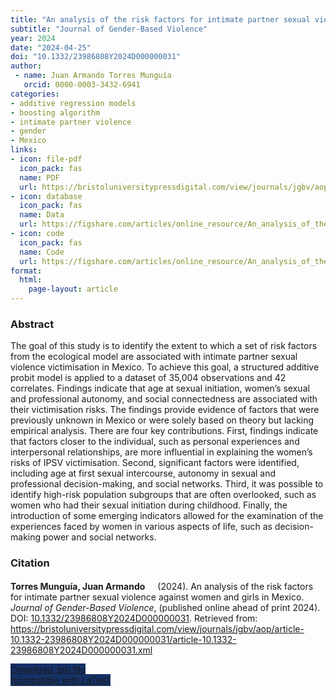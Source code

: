 ```yaml
---
title: "An analysis of the risk factors for intimate partner sexual violence against women and girls in Mexico"
subtitle: "Journal of Gender-Based Violence" 
year: 2024
date: "2024-04-25"
doi: "10.1332/23986808Y2024D000000031" 
author: 
 - name: Juan Armando Torres Munguía
   orcid: 0000-0003-3432-6941
categories:
- additive regression models
- boosting algorithm
- intimate partner violence
- gender
- Mexico
links:
- icon: file-pdf
  icon_pack: fas
  name: PDF
  url: https://bristoluniversitypressdigital.com/view/journals/jgbv/aop/article-10.1332-23986808Y2024D000000031/article-10.1332-23986808Y2024D000000031.xml?tab_body=pdf
- icon: database
  icon_pack: fas
  name: Data
  url: https://figshare.com/articles/online_resource/An_analysis_of_the_risk_and_protective_factors_for_intimate_partner_sexual_violence_against_women_and_girls_in_Mexico/22679263/1
- icon: code
  icon_pack: fas
  name: Code
  url: https://figshare.com/articles/online_resource/An_analysis_of_the_risk_and_protective_factors_for_intimate_partner_sexual_violence_against_women_and_girls_in_Mexico/22679263/1
format: 
  html: 
    page-layout: article
---
```

 
### Abstract 
The goal of this study is to identify the extent to which a set of risk factors from the ecological model are associated with intimate partner sexual violence victimisation in Mexico.
To achieve this goal, a structured additive probit model is applied to a dataset of 35,004 observations and 42 correlates.
Findings indicate that age at sexual initiation, women’s sexual and professional autonomy, and social connectedness are associated with their victimisation risks.
The findings provide evidence of factors that were previously unknown in Mexico or were solely based on theory but lacking empirical analysis. There are four key contributions. First, findings indicate that factors closer to the individual, such as personal experiences and interpersonal relationships, are more influential in explaining the women’s risks of IPSV victimisation. Second, significant factors were identified, including age at first sexual intercourse, autonomy in sexual and professional decision-making, and social networks. Third, it was possible to identify high-risk population subgroups that are often overlooked, such as women who had their sexual initiation during childhood. Finally, the introduction of some emerging indicators allowed for the examination of the experiences faced by women in various aspects of life, such as decision-making power and social networks. 

### Citation
<p><b>Torres Munguía, Juan Armando<a href="https://orcid.org/0000-0003-3432-6941" target="_blank"><img src="https://info.orcid.org/wp-content/uploads/2019/11/orcid_16x16.png" height="16" width="16" ></a></b> (2024). An analysis of the risk factors for intimate partner sexual violence against women and girls in Mexico. <i>Journal of Gender-Based Violence</i>, (published online ahead of print 2024). DOI: <a href="10.1332/23986808Y2024D000000031" target="_blank">10.1332/23986808Y2024D000000031</a>. Retrieved from: <a href="https://bristoluniversitypressdigital.com/view/journals/jgbv/aop/article-10.1332-23986808Y2024D000000031/article-10.1332-23986808Y2024D000000031.xml" target="_blank">https://bristoluniversitypressdigital.com/view/journals/jgbv/aop/article-10.1332-23986808Y2024D000000031/article-10.1332-23986808Y2024D000000031.xml</a></p>

```{=html}

  <div class="container text-center mt-4" >
  <a href="cite.bib" class="btn custom-btn mt-1" style="border:1px solid #153268; background-color: #153268; margin-top: 5px;" download>
    <i class="fas fa-cloud-arrow-down"></i> Download .bib file <br> (compatible with LaTeX)
  </a>

```
